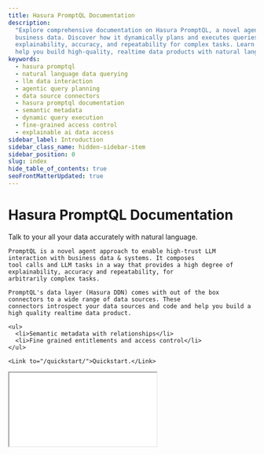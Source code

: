 ```yaml
---
title: Hasura PromptQL Documentation
description:
  "Explore comprehensive documentation on Hasura PromptQL, a novel agent approach for high-trust LLM interaction with
  business data. Discover how it dynamically plans and executes queries across various data sources, providing
  explainability, accuracy, and repeatability for complex tasks. Learn how PromptQL leverages Hasura DDN's connectors to
  help you build high-quality, realtime data products with natural language."
keywords:
  - hasura promptql
  - natural language data querying
  - llm data interaction
  - agentic query planning
  - data source connectors
  - hasura promptql documentation
  - semantic metadata
  - dynamic query execution
  - fine-grained access control
  - explainable ai data access
sidebar_label: Introduction
sidebar_class_name: hidden-sidebar-item
sidebar_position: 0
slug: index
hide_table_of_contents: true
seoFrontMatterUpdated: true
---
```



# Hasura PromptQL Documentation

<div className={'front-matter'}>
  <div>
    Talk to your all your data accurately with natural language. 
    
    PromptQL is a novel agent approach to enable high-trust LLM interaction with business data & systems. It composes 
    tool calls and LLM tasks in a way that provides a high degree of explainability, accuracy and repeatability, for 
    arbitrarily complex tasks.

    PromptQL's data layer (Hasura DDN) comes with out of the box connectors to a wide range of data sources. These
    connectors introspect your data sources and code and help you build a high quality realtime data product.

    <ul>
      <li>Semantic metadata with relationships</li>
      <li>Fine grained entitlements and access control</li>
    </ul>

    <Link to="/quickstart/">Quickstart.</Link>

  </div>
  <div className={'video-wrapper'}>
    <div className={'video-aspect-ratio'}>
      <iframe
        src={"https://www.youtube.com/embed/nGcf09iVQbk"}
        allow="accelerometer; autoplay; encrypted-media; gyroscope; picture-in-picture"
        allowFullScreen
      />
    </div>
  </div>
</div>

## Demos

Check out these three demos to get a feel for how PromptQL works.

<div className="homepage-demo-grid">
  <a href="https://promptql.console.hasura.io/public/sandbox-gtm/playground" className="demo-box" target="_blank">
  <div className="icon-wrapper">
    <Handshake className="demo-icon" />
  </div>
  <h3>GTM</h3>
  <p>
    See how sales and marketing teams leverage PromptQL to understand customer journeys, analyze pipeline data, and
    drive strategic business decisions.
  </p>
  <div class="demo-cta-button">Explore the GTM demo</div>
</a>

<a href="https://promptql.console.hasura.io/public/sandbox-healthcare/playground" className="demo-box" target="_blank">
  <div className="icon-wrapper">
    <Healthcare className="demo-icon" />
  </div>
  <h3>Healthcare</h3>
  <p>
    Discover how healthcare providers use PromptQL to analyze patient data, optimize care pathways, and improve
    operational efficiency while maintaining compliance.
  </p>
  <div class="demo-cta-button">Explore the Healthcare demo</div>
</a>

<a href="https://promptql.console.hasura.io/public/sandbox-aml/playground" className="demo-box" target="_blank">
  <div className="icon-wrapper">
    <Banking className="demo-icon" />
  </div>
  <h3>AML</h3>
  <p>
    Explore how financial institutions use PromptQL to streamline anti-money laundering (AML) efforts by analyzing
    transaction data, uncovering suspicious patterns, and enhancing compliance with regulatory requirements.
  </p>
  <div class="demo-cta-button">Explore the AML demo</div>
</a>

</div>

<style>
  {`
  .homepage-demo-grid {
    display: grid;
    grid-template-columns: repeat(auto-fit, minmax(200px, 1fr));
    gap: 2rem;
    margin: 2rem 0;
  }

  .homepage-demo-grid .demo-box {
    background: var(--primary-neutral-800);
    border: 1px solid var(--primary-neutral-700);
    border-radius: 12px;
    padding: 2rem;
    text-align: center;
    transition: transform 0.2s;
    cursor: pointer;
    text-decoration: none;
    display: block;
  }

  .homepage-demo-grid .demo-box:hover {
    transform: translateY(-5px);
  }

  .homepage-demo-grid .icon-wrapper {
    display: flex;
    justify-content: center;
    margin-bottom: 1rem;
  }

  .homepage-demo-grid .demo-icon {
    width: 48px;
    height: 48px;
    fill: var(--ifm-color-primary);
    filter: drop-shadow(0 0 8px var(--ifm-color-primary));
  }

  .homepage-demo-grid .demo-box h3 {
    margin: 0;
    color: var(--primary-neutral-200);
  }

  .homepage-demo-grid .demo-box p {
    margin-top: 0.75rem;
    color: var(--primary-neutral-400);
    font-size: 0.9rem;
  }

  .homepage-demo-grid .demo-box .demo-cta-button {
    display: inline-block;
    background-color: var(--ifm-color-primary);
    padding: 0.5rem 1rem;
    border-radius: 20px;
    color: #000000 !important;
    text-decoration: none;
    font-weight: 500;
    font-size: 0.8rem;
    margin-top: 1rem;
    transition: background-color 0.2s;
  }

  .homepage-demo-grid .demo-box:hover .demo-cta-button {
    background-color: var(--ifm-color-primary-darker);
  }

  .quickstart-button {
    color: var(--ifm-color-primary) !important;
  }

  .quickstart-button:hover {
  }

  .cta-button-demos {
    display: inline-block;
    background-color: var(--ifm-color-primary);
    padding: 0.2rem 0.8rem;
    border-radius: 20px;
    color: #000000 !important;
    text-decoration: none;
    font-weight: 500;
    margin-top: 1rem;
    transition: background-color 0.2s;
  }

  .cta-button-demos a p {
    color: #000000 !important;
  }

  .cta-button-demos:hover {
    background-color: var(--ifm-color-primary-darker);
    text-decoration: none;
    color: #000000 !important;
  }
`}
</style>
